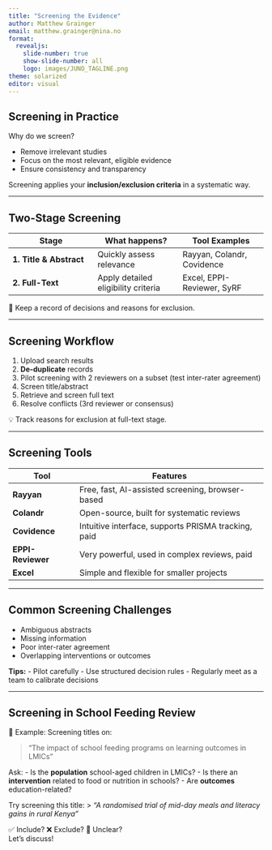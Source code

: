 ```yaml
---
title: "Screening the Evidence"
author: Matthew Grainger
email: matthew.grainger@nina.no
format:
  revealjs:
    slide-number: true
    show-slide-number: all
    logo: images/JUNO_TAGLINE.png
theme: solarized
editor: visual
---
```


## Screening in Practice

Why do we screen?

-   Remove irrelevant studies
-   Focus on the most relevant, eligible evidence
-   Ensure consistency and transparency

Screening applies your **inclusion/exclusion criteria** in a systematic way.

------------------------------------------------------------------------

## Two-Stage Screening

| Stage | What happens? | Tool Examples |
|------------------------|------------------------|------------------------|
| **1. Title & Abstract** | Quickly assess relevance | Rayyan, Colandr, Covidence |
| **2. Full-Text** | Apply detailed eligibility criteria | Excel, EPPI-Reviewer, SyRF |

📝 Keep a record of decisions and reasons for exclusion.

------------------------------------------------------------------------

## Screening Workflow

1.  Upload search results
2.  **De-duplicate** records
3.  Pilot screening with 2 reviewers on a subset (test inter-rater agreement)
4.  Screen title/abstract
5.  Retrieve and screen full text
6.  Resolve conflicts (3rd reviewer or consensus)

💡 Track reasons for exclusion at full-text stage.

------------------------------------------------------------------------

## Screening Tools

| Tool              | Features                                            |
|-------------------|-----------------------------------------------------|
| **Rayyan**        | Free, fast, AI-assisted screening, browser-based    |
| **Colandr**       | Open-source, built for systematic reviews           |
| **Covidence**     | Intuitive interface, supports PRISMA tracking, paid |
| **EPPI-Reviewer** | Very powerful, used in complex reviews, paid        |
| **Excel**         | Simple and flexible for smaller projects            |

------------------------------------------------------------------------

## Common Screening Challenges

-   Ambiguous abstracts\
-   Missing information\
-   Poor inter-rater agreement\
-   Overlapping interventions or outcomes

**Tips:** - Pilot carefully - Use structured decision rules - Regularly meet as a team to calibrate decisions

------------------------------------------------------------------------

## Screening in School Feeding Review

💬 Example: Screening titles on:

> “The impact of school feeding programs on learning outcomes in LMICs”

Ask: - Is the **population** school-aged children in LMICs? - Is there an **intervention** related to food or nutrition in schools? - Are **outcomes** education-related?

Try screening this title: \> *“A randomised trial of mid-day meals and literacy gains in rural Kenya”*

✅ Include? ❌ Exclude? 🤔 Unclear?\
Let’s discuss!
